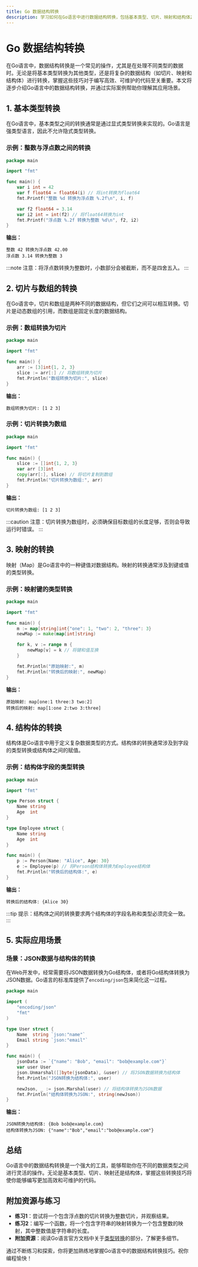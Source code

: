 ```yaml
---
title: Go 数据结构转换
description: 学习如何在Go语言中进行数据结构转换，包括基本类型、切片、映射和结构体之间的转换方法。
---
```


# Go 数据结构转换

在Go语言中，数据结构转换是一个常见的操作，尤其是在处理不同类型的数据时。无论是将基本类型转换为其他类型，还是将复杂的数据结构（如切片、映射和结构体）进行转换，掌握这些技巧对于编写高效、可维护的代码至关重要。本文将逐步介绍Go语言中的数据结构转换，并通过实际案例帮助你理解其应用场景。

## 1. 基本类型转换

在Go语言中，基本类型之间的转换通常是通过显式类型转换来实现的。Go语言是强类型语言，因此不允许隐式类型转换。

### 示例：整数与浮点数之间的转换

```go
package main

import "fmt"

func main() {
    var i int = 42
    var f float64 = float64(i) // 将int转换为float64
    fmt.Printf("整数 %d 转换为浮点数 %.2f\n", i, f)

    var f2 float64 = 3.14
    var i2 int = int(f2) // 将float64转换为int
    fmt.Printf("浮点数 %.2f 转换为整数 %d\n", f2, i2)
}
```

**输出：**
```
整数 42 转换为浮点数 42.00
浮点数 3.14 转换为整数 3
```

:::note
注意：将浮点数转换为整数时，小数部分会被截断，而不是四舍五入。
:::

## 2. 切片与数组的转换

在Go语言中，切片和数组是两种不同的数据结构，但它们之间可以相互转换。切片是动态数组的引用，而数组是固定长度的数据结构。

### 示例：数组转换为切片

```go
package main

import "fmt"

func main() {
    arr := [3]int{1, 2, 3}
    slice := arr[:] // 将数组转换为切片
    fmt.Println("数组转换为切片:", slice)
}
```

**输出：**
```
数组转换为切片: [1 2 3]
```

### 示例：切片转换为数组

```go
package main

import "fmt"

func main() {
    slice := []int{1, 2, 3}
    var arr [3]int
    copy(arr[:], slice) // 将切片复制到数组
    fmt.Println("切片转换为数组:", arr)
}
```

**输出：**
```
切片转换为数组: [1 2 3]
```

:::caution
注意：切片转换为数组时，必须确保目标数组的长度足够，否则会导致运行时错误。
:::

## 3. 映射的转换

映射（Map）是Go语言中的一种键值对数据结构。映射的转换通常涉及到键或值的类型转换。

### 示例：映射键的类型转换

```go
package main

import "fmt"

func main() {
    m := map[string]int{"one": 1, "two": 2, "three": 3}
    newMap := make(map[int]string)

    for k, v := range m {
        newMap[v] = k // 将键和值互换
    }

    fmt.Println("原始映射:", m)
    fmt.Println("转换后的映射:", newMap)
}
```

**输出：**
```
原始映射: map[one:1 three:3 two:2]
转换后的映射: map[1:one 2:two 3:three]
```

## 4. 结构体的转换

结构体是Go语言中用于定义复杂数据类型的方式。结构体的转换通常涉及到字段的类型转换或结构体之间的赋值。

### 示例：结构体字段的类型转换

```go
package main

import "fmt"

type Person struct {
    Name string
    Age  int
}

type Employee struct {
    Name string
    Age  int
}

func main() {
    p := Person{Name: "Alice", Age: 30}
    e := Employee(p) // 将Person结构体转换为Employee结构体
    fmt.Println("转换后的结构体:", e)
}
```

**输出：**
```
转换后的结构体: {Alice 30}
```

:::tip
提示：结构体之间的转换要求两个结构体的字段名称和类型必须完全一致。
:::

## 5. 实际应用场景

### 场景：JSON数据与结构体的转换

在Web开发中，经常需要将JSON数据转换为Go结构体，或者将Go结构体转换为JSON数据。Go语言的标准库提供了`encoding/json`包来简化这一过程。

```go
package main

import (
    "encoding/json"
    "fmt"
)

type User struct {
    Name  string `json:"name"`
    Email string `json:"email"`
}

func main() {
    jsonData := `{"name": "Bob", "email": "bob@example.com"}`
    var user User
    json.Unmarshal([]byte(jsonData), &user) // 将JSON数据转换为结构体
    fmt.Println("JSON转换为结构体:", user)

    newJson, _ := json.Marshal(user) // 将结构体转换为JSON数据
    fmt.Println("结构体转换为JSON:", string(newJson))
}
```

**输出：**
```
JSON转换为结构体: {Bob bob@example.com}
结构体转换为JSON: {"name":"Bob","email":"bob@example.com"}
```

## 总结

Go语言中的数据结构转换是一个强大的工具，能够帮助你在不同的数据类型之间进行灵活的操作。无论是基本类型、切片、映射还是结构体，掌握这些转换技巧将使你能够编写更加高效和可维护的代码。

## 附加资源与练习

- **练习1**：尝试将一个包含浮点数的切片转换为整数切片，并观察结果。
- **练习2**：编写一个函数，将一个包含字符串的映射转换为一个包含整数的映射，其中整数值是字符串的长度。
- **附加资源**：阅读Go语言官方文档中关于[类型转换](https://golang.org/ref/spec#Conversions)的部分，了解更多细节。

通过不断练习和探索，你将更加熟练地掌握Go语言中的数据结构转换技巧。祝你编程愉快！